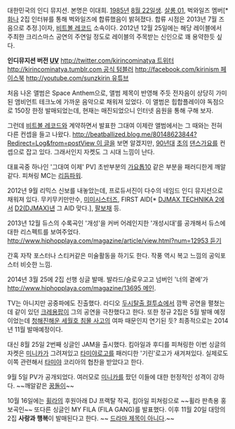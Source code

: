 대한민국의 인디 뮤지션. 본명은 이대희. [[1985년]] [[8월 22일]]생. [[살롱 01]], 벅와일즈 멤버[* [[화나]] 2집 인터뷰를 통해 벅와일즈에 합류했음이 밝혀졌다. 합류 시점은 2013년 7월 즈음으로 추정.]이자, [[비트볼 레코드]] 소속이다. 2012년 12월 25일에는 해당 레이블에서 주최한 크리스마스 공연의 주연일 정도로 레이블의 주목받는 신인으로 꽤 용약한듯 싶다.

'''인디뮤지션 버전 [[UV#s-2|UV]]''' [[http://twitter.com/kirincominatya 트위터]] [[http://kirincominatya.tumblr.com 공식 텀블러]] [[http://facebook.com/kirinism 페이스북]] [[http://youtube.com/sunzkirin 유튜브]]

처음 나온 앨범은 Space Anthem으로, 앨범 제목이 반영해 주듯 전자음이 상당히 가미된 앰비언트 테크노에 가까운 음악으로 채워져 있었다. 이 앨범은 힙합플레이야 독점으로 150장 한정 발매되었는데, 현재는 매진되었으니 인터넷 음원을 통해 구해 보자.

그런데 [[비트볼 레코드]]와 계약하면서 발표한 그대여 이제란 앨범에서는 그 때와는 전혀 다른 컨셉을 들고 나왔다. [[http://beatballized.blog.me/80148623844?Redirect=Log&from=postView 이 글]]을 보면 알겠지만, [[서태지와 아이들|90년대]] [[현진영|초의]] [[노이즈#s-4|댄스]][[듀스|가요]]를 컨셉으로 잡고 있다. 그래서인지 자켓도 그 시대 느낌이 난다.


{{{#!html
<iframe width="560" height="315" src="//www.youtube.com/embed/30Ux-aCLbec" frameborder="0" allowfullscreen></iframe>
}}}
대표곡중 하나인 '그대여 이제' PV] 초반부분의 [[가요톱10]] 같은 부분을 패러디한게 깨알같다. 피쳐링 MC는 [[리듬파워]].

2012년 9월 리믹스 신보를 내놓았는데, 프로듀서진이 다수의 네임드 인디 뮤지션으로 채워져 있다. 무키무키만만수, [[미미시스터즈]], FIRST AID[* [[DJMAX TECHNIKA 2]]에서 [[D2(DJMAX)]]낸 그 AID 맞다.], [[팔보채]] 등.

2013년 12월 듀스의 수록곡인 '개성'을 커버 어레인지한 '개성시대'를 공개해서 듀스에 대한 리스펙트를 보여주었다.  [[http://www.hiphopplaya.com/magazine/article/view.html?num=12953 듣기]]

간혹 자작 포스터나 스티커같은 미술활동을 하기도 한다. 작풍 역시 복고 느낌의 공익포스터 비슷한 느낌. 

2014년 3월 25에 2집 선행 싱글 발매. 발라드/슬로우고고 넘버인 '너의 곁에'가 [[http://www.hiphopplaya.com/magazine/13695 메인]].

TV는 아니지만 공중파에도 진출했다. 라디오 [[두시탈출 컬투쇼]]에서 깜짝 공연을 펼쳤는데 같이 있던 [[크레용팝]]이 그의 공연을 극찬했다고 한다. 또한 정규 2집은 5월 발매 예정이었는데 [[청해진해운 세월호 침몰 사고]]의 여파 때문인지 연기된 듯? 최종적으로는 2014년 11월 발매예정이다.

{{{#!html
<iframe width="560" height="315" src="//www.youtube.com/embed/c6uoZaEO1mw?list=UU0UGjBbSm77f_hZKqlY0JVA" frameborder="0" allowfullscreen></iframe>
}}}

대신 8월 25일 2번째 싱글인 JAM을 출시했다. 킴아일과 후디를 피쳐링한 이번 싱글의 자켓은 [[미니카]]가 그려져있고 [[타미야]]로고를 패러디한 '기린'로고가 새겨져있다. 실제로도 이쪽 관련해서 [[타미야]] 코리아의 협찬을 받았다고 한다. 

9월 5일 PV가 공개되었다. 여러모로 [[미니카]]를 팠던 이들에 대한 헌정적인 성격이 강하다. ~~깨알같은 [[꿈돌이]]~~

{{{#!html
<iframe width="560" height="315" src="//www.youtube.com/embed/9M-9sv3s9kQ" frameborder="0" allowfullscreen></iframe>
}}}

10월 16일에는 [[휠라]]의 후원아래  DJ 프랙탈 작곡, 킴아일 피쳐링으로 ~~휠라 판촉용 홍보곡인~~ 또다른 싱글인 MY FILA (FILA GANG)를 발표했다. 이후 11월 20일 대망의 2집 '''사랑과 행복'''이 발매된다고 한다. ~~ [http://instagram.com/p/vDGfnGHXfU/ 드라마 제목이 아니다].~~

